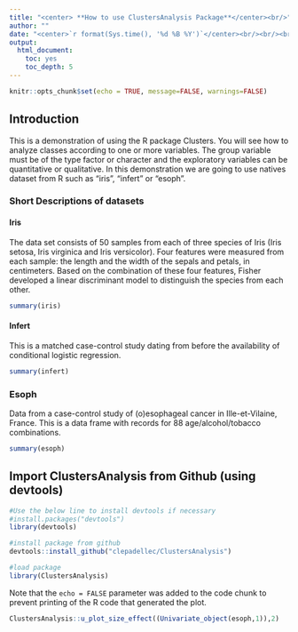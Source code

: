 ```yaml
---
title: "<center> **How to use ClustersAnalysis Package**</center><br/>"
author: ""
date: "<center>`r format(Sys.time(), '%d %B %Y')`</center><br/><br/><br/>Table of contents"
output:
  html_document:
    toc: yes
    toc_depth: 5
---
```


```r
knitr::opts_chunk$set(echo = TRUE, message=FALSE, warnings=FALSE)
```

## Introduction

This is a demonstration of using the R package Clusters. You will see how to analyze classes according to one or more variables. The group variable must be of the type factor or character and the exploratory variables can be quantitative or qualitative. In this demonstration we are going to use natives dataset from R such as "iris", "infert" or "esoph".

### Short Descriptions of datasets

#### Iris

The data set consists of 50 samples from each of three species of Iris (Iris setosa, Iris virginica and Iris versicolor). Four features were measured from each sample: the length and the width of the sepals and petals, in centimeters. Based on the combination of these four features, Fisher developed a linear discriminant model to distinguish the species from each other.

```r
summary(iris)
```

#### Infert
This is a matched case-control study dating from before the availability of conditional logistic regression.
```r
summary(infert)
```

### Esoph
Data from a case-control study of (o)esophageal cancer in Ille-et-Vilaine, France. This is a data frame with records for 88 age/alcohol/tobacco combinations.
```r
summary(esoph)
```


## Import ClustersAnalysis from Github (using devtools)


```r
#Use the below line to install devtools if necessary
#install.packages("devtools")
library(devtools)

#install package from github
devtools::install_github("clepadellec/ClustersAnalysis")

#load package
library(ClustersAnalysis)

```

Note that the `echo = FALSE` parameter was added to the code chunk to prevent printing of the R code that generated the plot.
```r
ClustersAnalysis::u_plot_size_effect((Univariate_object(esoph,1)),2)

```

